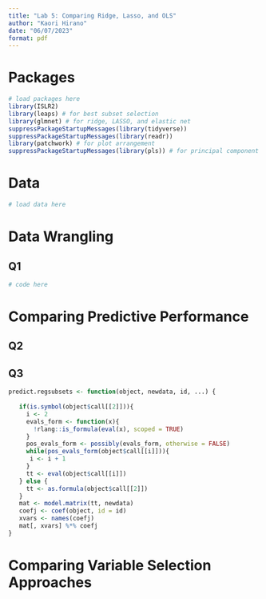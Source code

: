```yaml
---
title: "Lab 5: Comparing Ridge, Lasso, and OLS"
author: "Kaori Hirano"
date: "06/07/2023"
format: pdf
---
```


# Packages

```r
# load packages here
library(ISLR2)
library(leaps) # for best subset selection
library(glmnet) # for ridge, LASSO, and elastic net
suppressPackageStartupMessages(library(tidyverse))
suppressPackageStartupMessages(library(readr))
library(patchwork) # for plot arrangement
suppressPackageStartupMessages(library(pls)) # for principal component regression and partial least squares
```

# Data  

```r
# load data here
```


# Data Wrangling

## Q1 

```r
# code here
```

# Comparing Predictive Performance

## Q2

## Q3

```r
predict.regsubsets <- function(object, newdata, id, ...) {
  
   if(is.symbol(object$call[[2]])){
     i <- 2
     evals_form <- function(x){
       !rlang::is_formula(eval(x), scoped = TRUE)
     }
     pos_evals_form <- possibly(evals_form, otherwise = FALSE)
     while(pos_evals_form(object$call[[i]])){
      i <- i + 1 
     }
     tt <- eval(object$call[[i]])
   } else {
     tt <- as.formula(object$call[[2]])
   }
   mat <- model.matrix(tt, newdata)
   coefj <- coef(object, id = id)
   xvars <- names(coefj)
   mat[, xvars] %*% coefj
}
```

# Comparing Variable Selection Approaches
